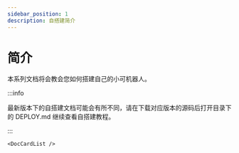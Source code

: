 ```yaml
---
sidebar_position: 1
description: 自搭建简介
---
```



# 简介

本系列文档将会教会您如何搭建自己的小可机器人。

:::info

最新版本下的自搭建文档可能会有所不同，请在下载对应版本的源码后打开目录下的 DEPLOY.md 继续查看自搭建教程。

:::

```mdx-code-block
<DocCardList />
```
